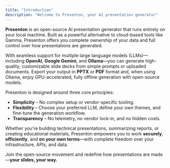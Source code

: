 ```yaml
---
title: "Introduction"
description: "Welcome to Presenton, your AI presentation generator"
---
```


**Presenton** is an open-source AI presentation generator that runs entirely on your local machine. Built as a powerful alternative to cloud-based tools like Gamma, Presenton offers you complete ownership of your data and full control over how presentations are generated.

With seamless support for multiple large language models (LLMs)—including **OpenAI**, **Google Gemini**, and **Ollama**—you can generate high-quality, customizable slide decks from simple prompts or uploaded documents. Export your output in **PPTX** or **PDF** format and, when using Ollama, enjoy GPU-accelerated, fully offline generation with open-source models.

Presenton is designed around three core principles:

- **Simplicity** – No complex setup or vendor-specific tooling.
- **Flexibility** – Choose your preferred LLM, define your own themes, and fine-tune the generation workflow.
- **Transparency** – No telemetry, no vendor lock-in, and no hidden costs.

Whether you're building technical presentations, summarizing reports, or creating educational materials, Presenton empowers you to work **securely**, **efficiently**, and **on your own terms**—with complete freedom over your infrastructure, APIs, and data.

Join the open-source movement and redefine how presentations are made—**your slides, your way.**